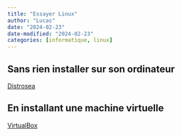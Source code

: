 ```yaml
---
title: "Essayer Linux"
author: "Lucas"
date: "2024-02-23"
date-modified: "2024-02-23"
categories: [informatique, linux]
---
```


## Sans rien installer sur son ordinateur

[Distrosea](https://distrosea.com/)

## En installant une machine virtuelle

[VirtualBox](https://www.virtualbox.org/)